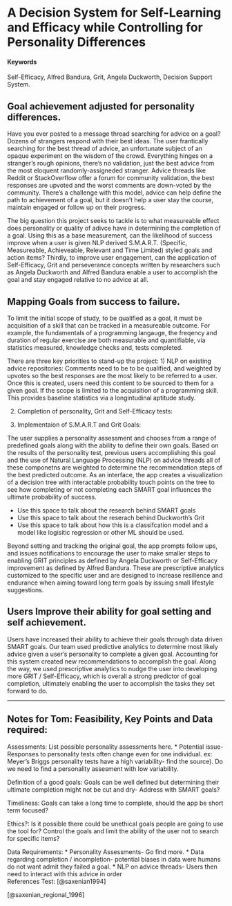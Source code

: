 # A Decision System for Self-Learning and Efficacy while Controlling for Personality Differences {#GritDistribution}

#### Keywords {-}

Self-Efficacy, Alfred Bandura, Grit, Angela Duckworth, Decision Support System.

## Goal achievement adjusted for personality differences.  

Have you ever posted to a message thread searching for advice on a goal? Dozens of strangers respond with their best ideas. The user frantically searching for the best thread of advice, an unfortunate subject of an opaque experiment on the wisdom of the crowd. Everything hinges on a stranger's rough opinions, there's no validation, just the best advice from the most eloquent randomly-assigneded stranger. Advice threads like Reddit or StackOverflow offer a forum for community validation, the best responses are upvoted and the worst comments are down-voted by the community. There's a challenge with this model, advice can help define the path to achievement of a goal, but it doesn't help a user stay the course, maintain engaged or follow up on their progress. 

The big question this project seeks to tackle is to what measureable effect does personality or quality of adivce have in determining the completion of a goal. Using this as a base measurement, can the likelihood of success improve when a user is given NLP derived S.M.A.R.T. (Specific, Measureable, Achieveable, Relevant and Time Limited) styled goals and action items? Thirdly, to improve user engagement, can the application of Self-Efficacy, Grit and perseverance concepts written by researchers such as Angela Duckworth and Alfred Bandura enable a user to accomplish the goal and stay engaged relative to no advice at all. 

## Mapping Goals from success to failure.

To limit the initial scope of study, to be qualified as a goal, it must be acquisition of a skill that can be tracked in a measureable outcome. For example, the fundamentals of a programming langauge, the freqency and duration of regular exercise are both measurable and quantifiable, via statistics measured, knowledge checks and, tests completed. 

There are three key priorities to stand-up the project:
1) NLP on existing advice repositories: 
Comments need to be to be qualified, and weighted by upvotes so the best responses are the most likely to be referred to a user. Once this is created, users need this content to be sourced to them for a given goal. If the scope is limited to the acquisition of a programming skill. This provides baseline statistics via a longintudinal aptitude study. 

2) Completion of personality, Grit and Self-Efficacy tests:

3) Implementaion of S.M.A.R.T and Grit Goals:





The user supplies a personality assessment and chooses from a range of predefined goals along with the ability to define their own goals. Based on the results of the personality test, previous users accomplishing this goal and the use of Natural Language Processing (NLP) on advice threads all of these componetns are weighted to determine the recommendation steps of the best predicted outcome. As an interface, the app creates a visualization of a decision tree with interactable probability touch points on the tree to see how completing or not completing each SMART goal influences the ultimate probability of success. 

* Use this space to talk about the research behind SMART goals
* Use this space to talk about the reserach behind Duckworth's Grit
* Use this space to talk about how this is a classifcation model and a model like logisitic regression or other ML should be used.

Beyond setting and tracking the original goal, the app prompts follow ups, and issues notifications to encourage the user to make smaller steps to enabling GRIT principles as defined by Angela Duckworth or Self-Efficacy improvement as defined by Alfred Bandura. These are prescriptive analytics customized to the specific user and are designed to increase resilience and endurance when aiming toward long term goals by issuing small lifestyle suggestions. 

## Users Improve their ability for goal setting and self achievement. 

Users have increased their ability to achieve their goals through data driven SMART goals. Our team used predictive analytics to determine most likely advice given a user’s personality to complete a given goal. Accounting for this system created new recommendations to accomplish the goal. Along the way, we used prescriptive analytics to nudge the user into developing more GRIT / Self-Efficacy, which is overall a strong predictor of goal completion, ultimately enabling the user to accomplish the tasks they set forward to do.     

***
## Notes for Tom: Feasibility, Key Points and Data required:

Assessments: List possible personality assessments here. 
* Potential issue- Responses to personality tests often change even for one individual.  ex: Meyer’s Briggs personality tests have a high variability- find the source). Do we need to find a personality assesment with low variability.

Definition of a good goals: Goals can be well defined but determining their ultimate completion might not be cut and dry- Address with SMART goals?

Timeliness: Goals can take a long time to complete, should the app be short term focused?

Ethics?: Is it possible there could be unethical goals people are going to use the tool for? Control the goals and limit the ability of the user not to search for specific items?

Data Requirements: 
* Personality Assessments- Go find more. 
* Data regarding completion / incompletion- potential biases in data were humans do not want admit they failed a goal. 
* NLP on advice threads- Users then need to interact with this advice in order  
References Test:
[@saxenian1994]

[@saxenian_regional_1996]
